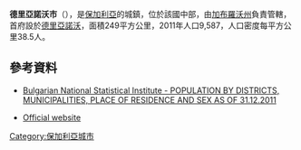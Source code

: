 {{Coord|42|59|N|25|27|E|display=title}}

'''德里亞諾沃市'''（{{lang-bg|Дряново}}），是[[保加利亞|保加利亞]]的城鎮，位於該國中部，由[[加布羅沃州|加布羅沃州]]負責管轄，首府設於[[德里亞諾沃|德里亞諾沃]]，面積249平方公里，2011年人口9,587，人口密度每平方公里38.5人。

==參考資料==
*{{en icon}} [https://web.archive.org/web/20101113000000/http://www.nsi.bg/otrasalen.php?otr=53&a1=1583&a2=1584&a3=1585#cont#cont Bulgarian National Statistical Institute - POPULATION BY DISTRICTS, MUNICIPALITIES, PLACE OF RESIDENCE AND SEX AS OF 31.12.2011]
* [http://www.dryanovo.bg/ Official website] {{Wayback|url=http://www.dryanovo.bg/ |date=20121123022154 }} {{bg icon}}

{{Bulgaria-geo-stub}}
[[Category:保加利亞城市|Category:保加利亞城市]]